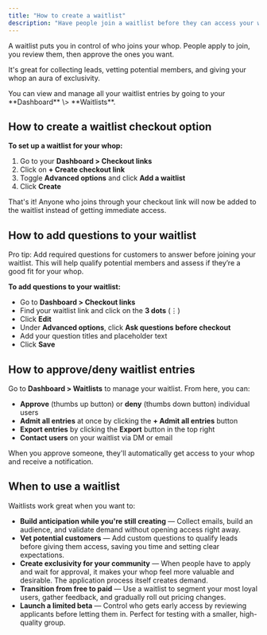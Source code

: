 ```yaml
---
title: "How to create a waitlist"
description: "Have people join a waitlist before they can access your whop"
---
```


A waitlist puts you in control of who joins your whop. People apply to join, you review them, then approve the ones you want.

It's great for collecting leads, vetting potential members, and giving your whop an aura of exclusivity. 

<Tip>
  You can view and manage all your waitlist entries by going to your **Dashboard** \> **Waitlists**. 
</Tip>


## How to create a waitlist checkout option

**To set up a waitlist for your whop:**

1. Go to your **Dashboard \> Checkout links**
2. Click on **\+ Create checkout link**
3. Toggle **Advanced options** and click **Add a waitlist**
4. Click **Create**

That's it\! Anyone who joins through your checkout link will now be added to the waitlist instead of getting immediate access.

## How to add questions to your waitlist

Pro tip: Add required questions for customers to answer before joining your waitlist. This will help qualify potential members and assess if they’re a good fit for your whop.

**To add questions to your waitlist:**

- Go to **Dashboard \> Checkout links**
- Find your waitlist link and click on the **3 dots** (⋮)
- Click **Edit**
- Under **Advanced options**, click **Ask questions before checkout**
- Add your question titles and placeholder text
- Click **Save**

## How to approve/deny waitlist entries

Go to **Dashboard \> Waitlists** to manage your waitlist. From here, you can:

- **Approve** (thumbs up button) or **deny** (thumbs down button) individual users
- **Admit all entries** at once by clicking the **\+ Admit all entries** button
- **Export entries** by clicking the **Export** button in the top right
- **Contact users** on your waitlist via DM or email

When you approve someone, they'll automatically get access to your whop and receive a notification.

## When to use a waitlist

Waitlists work great when you want to:

- **Build anticipation while you're still creating** — Collect emails, build an audience, and validate demand without opening access right away.
- **Vet potential customers** — Add custom questions to qualify leads before giving them access, saving you time and setting clear expectations.
- **Create exclusivity for your community** — When people have to apply and wait for approval, it makes your whop feel more valuable and desirable. The application process itself creates demand.
- **Transition from free to paid** — Use a waitlist to segment your most loyal users, gather feedback, and gradually roll out pricing changes.
- **Launch a limited beta** — Control who gets early access by reviewing applicants before letting them in. Perfect for testing with a smaller, high-quality group.